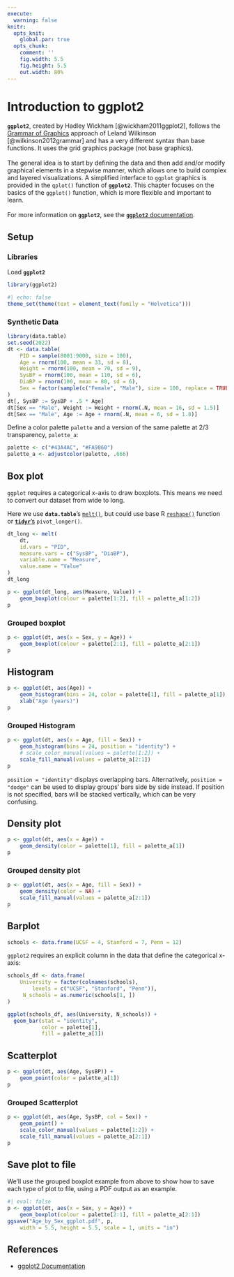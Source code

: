 ```yaml
---
execute: 
  warning: false
knitr:
  opts_knit:
    global.par: true
  opts_chunk: 
    comment: ''
    fig.width: 5.5
    fig.height: 5.5
    out.width: 80%
---
```

# Introduction to **ggplot2** {#sec-ggplot2}

**`ggplot2`**, created by Hadley Wickham [@wickham2011ggplot2], follows the 
[Grammar of Graphics](https://www.springer.com/statistics/computational/book/978-0-387-24544-7) 
approach of Leland Wilkinson [@wilkinson2012grammar] and has a very different 
syntax than base functions. It uses the grid graphics package (not base graphics).
<br><br>
The general idea is to start by defining the data and then add and/or modify 
graphical elements in a stepwise manner, which allows one to build complex and 
layered visualizations. A simplified interface to `ggplot` graphics is provided 
in the `qplot()` function of **`ggplot2`**. This chapter focuses on the basics of the
`ggplot()` function, which is more flexible and important to learn.
<br><br>
For more information on **`ggplot2`**, see the 
[**`ggplot2`** documentation](https://ggplot2.tidyverse.org/).

## Setup

### Libraries

Load **`ggplot2`**

```r
library(ggplot2)
```

```r
#| echo: false
theme_set(theme(text = element_text(family = "Helvetica")))
```

### Synthetic Data

```r
library(data.table)
set.seed(2022)
dt <- data.table(
    PID = sample(8001:9000, size = 100),
    Age = rnorm(100, mean = 33, sd = 8),
    Weight = rnorm(100, mean = 70, sd = 9),
    SysBP = rnorm(100, mean = 110, sd = 6),
    DiaBP = rnorm(100, mean = 80, sd = 6),
    Sex = factor(sample(c("Female", "Male"), size = 100, replace = TRUE))
)
dt[, SysBP := SysBP + .5 * Age]
dt[Sex == "Male", Weight := Weight + rnorm(.N, mean = 16, sd = 1.5)]
dt[Sex == "Male", Age := Age + rnorm(.N, mean = 6, sd = 1.8)]
```

Define a color palette `palette` and a version of the same palette at 2/3 transparency,
`palette_a`:

```r
palette <- c("#43A4AC", "#FA9860")
palette_a <- adjustcolor(palette, .666)
```

## Box plot

`ggplot` requires a categorical x-axis to draw boxplots. This means 
we need to convert our dataset from wide to long.

Here we use **`data.table`**'s [`melt()`](dtReshape.qmd), but could use base R 
[`reshape()`](dfReshape.qmd) function or [**`tidyr`**'s](https://tidyr.tidyverse.org/) `pivot_longer()`.

```r
dt_long <- melt(
    dt,
    id.vars = "PID",
    measure.vars = c("SysBP", "DiaBP"),
    variable.name = "Measure",
    value.name = "Value"
)
dt_long
```

```r
p <- ggplot(dt_long, aes(Measure, Value)) + 
    geom_boxplot(colour = palette[1:2], fill = palette_a[1:2])
p
```

### Grouped boxplot

```r
p <- ggplot(dt, aes(x = Sex, y = Age)) + 
    geom_boxplot(colour = palette[2:1], fill = palette_a[2:1])
p
```

## Histogram

```r
p <- ggplot(dt, aes(Age)) + 
    geom_histogram(bins = 24, color = palette[1], fill = palette_a[1]) +
    xlab("Age (years)")
p
```

### Grouped Histogram

```r
p <- ggplot(dt, aes(x = Age, fill = Sex)) + 
    geom_histogram(bins = 24, position = "identity") +
    # scale_color_manual(values = palette[1:2]) +
    scale_fill_manual(values = palette_a[2:1])
p
```

`position = "identity"` displays overlapping bars. Alternatively, `position = "dodge"` can be used to display groups' bars side by side instead. If position is not specified, bars will be stacked vertically, which can be very confusing.

## Density plot

```r
p <- ggplot(dt, aes(x = Age)) + 
    geom_density(color = palette[1], fill = palette_a[1])
p
```

### Grouped density plot

```r
p <- ggplot(dt, aes(x = Age, fill = Sex)) + 
    geom_density(color = NA) +
    scale_fill_manual(values = palette_a[2:1])
p
```

## Barplot

```r
schools <- data.frame(UCSF = 4, Stanford = 7, Penn = 12)
```

`ggplot2` requires an explicit column in the data that define the categorical 
x-axis:

```r
schools_df <- data.frame(
    University = factor(colnames(schools), 
        levels = c("UCSF", "Stanford", "Penn")),
     N_schools = as.numeric(schools[1, ])
)

ggplot(schools_df, aes(University, N_schools)) +
  geom_bar(stat = "identity", 
           color = palette[1], 
           fill = palette_a[1])
```

## Scatterplot

```r
p <- ggplot(dt, aes(Age, SysBP)) +
    geom_point(color = palette_a[1])
p
```

### Grouped Scatterplot

```r
p <- ggplot(dt, aes(Age, SysBP, col = Sex)) +
    geom_point() +
    scale_color_manual(values = palette[1:2]) +
    scale_fill_manual(values = palette_a[2:1])
p
```

## Save plot to file

We'll use the grouped boxplot example from above to show how to save each type of plot
to file, using a PDF output as an example.

```r
#| eval: false
p <- ggplot(dt, aes(x = Sex, y = Age)) + 
    geom_boxplot(colour = palette[2:1], fill = palette_a[2:1])
ggsave("Age_by_Sex_ggplot.pdf", p,
    width = 5.5, height = 5.5, scale = 1, units = "in")
```

## References

- [ggplot2 Documentation](https://ggplot2.tidyverse.org/)
